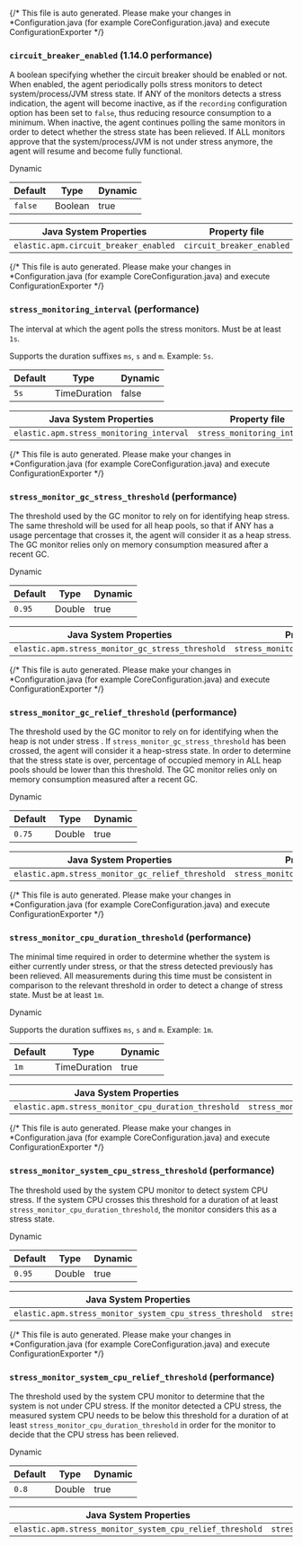 

<div id="config-circuit-breaker"></div>

{/* This file is auto generated. Please make your changes in *Configuration.java (for example CoreConfiguration.java) and execute ConfigurationExporter */}

<div id="config-circuit-breaker-enabled"></div>

### `circuit_breaker_enabled` (<DocBadgeAdded tipContent="Added in 1.14.0">1.14.0</DocBadgeAdded> performance)

A boolean specifying whether the circuit breaker should be enabled or not. 
When enabled, the agent periodically polls stress monitors to detect system/process/JVM stress state. 
If ANY of the monitors detects a stress indication, the agent will become inactive, as if the 
<DocLink id="serverlessObservabilityApmAgentsJavaConfigure" section="recording-added[1150]">`recording`</DocLink> configuration option has been set to `false`, thus reducing resource consumption to a minimum. 
When inactive, the agent continues polling the same monitors in order to detect whether the stress state 
has been relieved. If ALL monitors approve that the system/process/JVM is not under stress anymore, the 
agent will resume and become fully functional.

<DocLink id="serverlessObservabilityApmAgentsJavaConfigure" section="dynamic-configuration"><DocBadge>Dynamic</DocBadge></DocLink>

| Default | Type | Dynamic |
|---|---|---|
| `false` | Boolean | true |

| Java System Properties | Property file | Environment |
|---|---|---|
| `elastic.apm.circuit_breaker_enabled` | `circuit_breaker_enabled` | `ELASTIC_APM_CIRCUIT_BREAKER_ENABLED` |

{/* This file is auto generated. Please make your changes in *Configuration.java (for example CoreConfiguration.java) and execute ConfigurationExporter */}

<div id="config-stress-monitoring-interval"></div>

### `stress_monitoring_interval` (performance)

The interval at which the agent polls the stress monitors. Must be at least `1s`.

Supports the duration suffixes `ms`, `s` and `m`.
Example: `5s`.

| Default | Type | Dynamic |
|---|---|---|
| `5s` | TimeDuration | false |

| Java System Properties | Property file | Environment |
|---|---|---|
| `elastic.apm.stress_monitoring_interval` | `stress_monitoring_interval` | `ELASTIC_APM_STRESS_MONITORING_INTERVAL` |

{/* This file is auto generated. Please make your changes in *Configuration.java (for example CoreConfiguration.java) and execute ConfigurationExporter */}

<div id="config-stress-monitor-gc-stress-threshold"></div>

### `stress_monitor_gc_stress_threshold` (performance)

The threshold used by the GC monitor to rely on for identifying heap stress.
The same threshold will be used for all heap pools, so that if ANY has a usage percentage that crosses it, 
the agent will consider it as a heap stress. The GC monitor relies only on memory consumption measured 
after a recent GC.

<DocLink id="serverlessObservabilityApmAgentsJavaConfigure" section="dynamic-configuration"><DocBadge>Dynamic</DocBadge> </DocLink>

| Default | Type | Dynamic |
|---|---|---|
| `0.95` | Double | true |

| Java System Properties | Property file | Environment |
|---|---|---|
| `elastic.apm.stress_monitor_gc_stress_threshold` | `stress_monitor_gc_stress_threshold` | `ELASTIC_APM_STRESS_MONITOR_GC_STRESS_THRESHOLD` |

{/* This file is auto generated. Please make your changes in *Configuration.java (for example CoreConfiguration.java) and execute ConfigurationExporter */}

<div id="config-stress-monitor-gc-relief-threshold"></div>

### `stress_monitor_gc_relief_threshold` (performance)

The threshold used by the GC monitor to rely on for identifying when the heap is not under stress .
If `stress_monitor_gc_stress_threshold` has been crossed, the agent will consider it a heap-stress state. 
In order to determine that the stress state is over, percentage of occupied memory in ALL heap pools should 
be lower than this threshold. The GC monitor relies only on memory consumption measured after a recent GC.

<DocLink id="serverlessObservabilityApmAgentsJavaConfigure" section="dynamic-configuration"><DocBadge>Dynamic</DocBadge> </DocLink>

| Default | Type | Dynamic |
|---|---|---|
| `0.75` | Double | true |

| Java System Properties | Property file | Environment |
|---|---|---|
| `elastic.apm.stress_monitor_gc_relief_threshold` | `stress_monitor_gc_relief_threshold` | `ELASTIC_APM_STRESS_MONITOR_GC_RELIEF_THRESHOLD` |

{/* This file is auto generated. Please make your changes in *Configuration.java (for example CoreConfiguration.java) and execute ConfigurationExporter */}

<div id="config-stress-monitor-cpu-duration-threshold"></div>

### `stress_monitor_cpu_duration_threshold` (performance)

The minimal time required in order to determine whether the system is 
either currently under stress, or that the stress detected previously has been relieved. 
All measurements during this time must be consistent in comparison to the relevant threshold in 
order to detect a change of stress state. Must be at least `1m`.

<DocLink id="serverlessObservabilityApmAgentsJavaConfigure" section="dynamic-configuration"><DocBadge>Dynamic</DocBadge> </DocLink>

Supports the duration suffixes `ms`, `s` and `m`.
Example: `1m`.

| Default | Type | Dynamic |
|---|---|---|
| `1m` | TimeDuration | true |

| Java System Properties | Property file | Environment |
|---|---|---|
| `elastic.apm.stress_monitor_cpu_duration_threshold` | `stress_monitor_cpu_duration_threshold` | `ELASTIC_APM_STRESS_MONITOR_CPU_DURATION_THRESHOLD` |

{/* This file is auto generated. Please make your changes in *Configuration.java (for example CoreConfiguration.java) and execute ConfigurationExporter */}

<div id="config-stress-monitor-system-cpu-stress-threshold"></div>

### `stress_monitor_system_cpu_stress_threshold` (performance)

The threshold used by the system CPU monitor to detect system CPU stress. 
If the system CPU crosses this threshold for a duration of at least `stress_monitor_cpu_duration_threshold`, 
the monitor considers this as a stress state.

<DocLink id="serverlessObservabilityApmAgentsJavaConfigure" section="dynamic-configuration"><DocBadge>Dynamic</DocBadge> </DocLink>

| Default | Type | Dynamic |
|---|---|---|
| `0.95` | Double | true |

| Java System Properties | Property file | Environment |
|---|---|---|
| `elastic.apm.stress_monitor_system_cpu_stress_threshold` | `stress_monitor_system_cpu_stress_threshold` | `ELASTIC_APM_STRESS_MONITOR_SYSTEM_CPU_STRESS_THRESHOLD` |

{/* This file is auto generated. Please make your changes in *Configuration.java (for example CoreConfiguration.java) and execute ConfigurationExporter */}

<div id="config-stress-monitor-system-cpu-relief-threshold"></div>

### `stress_monitor_system_cpu_relief_threshold` (performance)

The threshold used by the system CPU monitor to determine that the system is 
not under CPU stress. If the monitor detected a CPU stress, the measured system CPU needs to be below 
this threshold for a duration of at least `stress_monitor_cpu_duration_threshold` in order for the 
monitor to decide that the CPU stress has been relieved.

<DocLink id="serverlessObservabilityApmAgentsJavaConfigure" section="dynamic-configuration"><DocBadge>Dynamic</DocBadge> </DocLink>

| Default | Type | Dynamic |
|---|---|---|
| `0.8` | Double | true |

| Java System Properties | Property file | Environment |
|---|---|---|
| `elastic.apm.stress_monitor_system_cpu_relief_threshold` | `stress_monitor_system_cpu_relief_threshold` | `ELASTIC_APM_STRESS_MONITOR_SYSTEM_CPU_RELIEF_THRESHOLD` |

